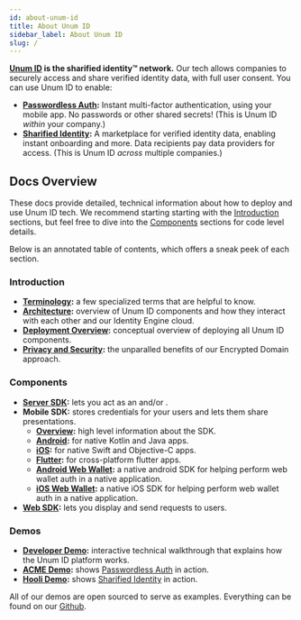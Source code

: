 ```yaml
---
id: about-unum-id
title: About Unum ID
sidebar_label: About Unum ID
slug: /
---
```



**[Unum ID](https://www.Unum.ID) is the sharified identity™ network.** Our tech allows companies to securely access and share verified identity data, with full user consent. You can use Unum ID to enable:
- **[Passwordless Auth](https://www.unumid.co/solutions/passwordless-auth):** Instant multi-factor authentication, using your mobile app. No passwords or other shared secrets! (This is Unum ID *within* your company.)
- **[Sharified Identity](https://www.unumid.co/solutions/sharified-identity):** A marketplace for verified identity data, enabling instant onboarding and more. Data recipients pay data providers for access. (This is Unum ID *across* multiple companies.)

## Docs Overview

These docs provide detailed, technical information about how to deploy and use Unum ID tech. We recommend starting starting with the [Introduction](#introduction) sections, but feel free to dive into the [Components](#components) sections for code level details.

Below is an annotated table of contents, which offers a sneak peek of each section. 

### Introduction

- **[Terminology](/terminology):** a few specialized terms that are helpful to know.
- **[Architecture](/architecture):** overview of Unum ID components and how they interact with each other and our Identity Engine cloud.
- **[Deployment Overview](/deployment-overview):** conceptual overview of deploying all Unum ID components.
- **[Privacy and Security](/privacy-and-security):** the unparalled benefits of our Encrypted Domain approach.

### Components
- **[Server SDK](/server-sdk):** lets you act as an <Tip type="issuer"/> and/or <Tip type="verifier"/>.
- **Mobile SDK:** stores <Tip type="credential">credentials</Tip> for your users and lets them share <Tip type="presentation">presentations</Tip>.
    - **[Overview](/mobile-sdk-overview):** high level information about the SDK.
    - **[Android](/mobile-sdk-android):** for native Kotlin and Java apps.
    - **[iOS](/mobile-sdk-ios):** for native Swift and Objective-C apps.
    - **[Flutter](/mobile-sdk-flutter):** for cross-platform flutter apps.
    - **[Android Web Wallet](/mobile-webwallet-sdk-android):** a native android SDK for helping perform web wallet auth in a native application.
    - **[iOS Web Wallet](/mobile-webwallet-sdk-ios):** a native iOS SDK for helping perform web wallet auth in a native application.
- **[Web SDK](/web-sdk):** lets you display and send <Tip type="request">requests</Tip> to users. 

### Demos
- **[Developer Demo](/developer-demo):** interactive technical walkthrough that explains how the Unum ID platform works.
- **[ACME Demo](/acme-demo):** shows [Passwordless Auth](https://www.unumid.co/solutions/passwordless-auth) in action.
- **[Hooli Demo](/hooli-demo):** shows [Sharified Identity](https://www.unumid.co/solutions/sharified-identity) in action.

All of our demos are open sourced to serve as examples. Everything can be found on our [Github](https://github.com/UnumID). 
